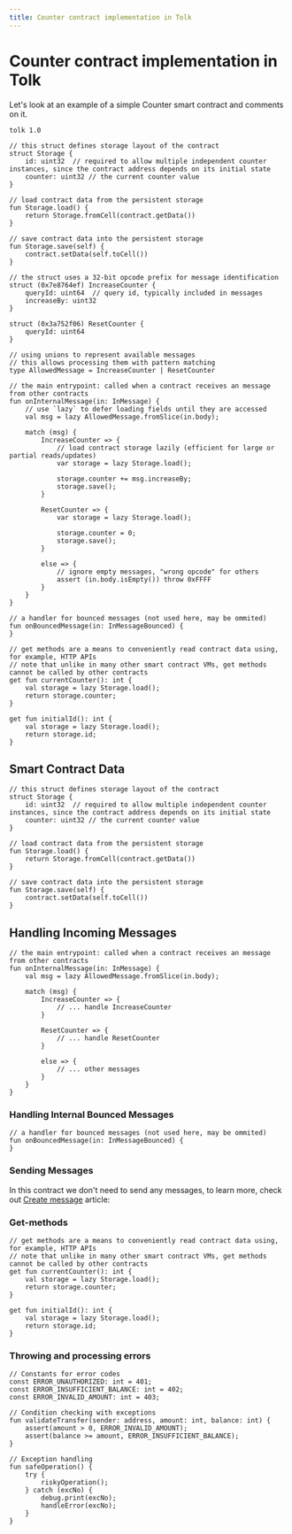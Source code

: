 ```yaml
---
title: Counter contract implementation in Tolk
---
```



# Counter contract implementation in Tolk

Let's look at an example of a simple Counter smart contract and comments on it.

```tolk
tolk 1.0

// this struct defines storage layout of the contract
struct Storage {
    id: uint32  // required to allow multiple independent counter instances, since the contract address depends on its initial state
    counter: uint32 // the current counter value
}

// load contract data from the persistent storage
fun Storage.load() {
    return Storage.fromCell(contract.getData())
}

// save contract data into the persistent storage
fun Storage.save(self) {
    contract.setData(self.toCell())
}

// the struct uses a 32-bit opcode prefix for message identification
struct (0x7e8764ef) IncreaseCounter {
    queryId: uint64  // query id, typically included in messages
    increaseBy: uint32
}

struct (0x3a752f06) ResetCounter {
    queryId: uint64
}

// using unions to represent available messages
// this allows processing them with pattern matching
type AllowedMessage = IncreaseCounter | ResetCounter

// the main entrypoint: called when a contract receives an message from other contracts
fun onInternalMessage(in: InMessage) {
    // use `lazy` to defer loading fields until they are accessed
    val msg = lazy AllowedMessage.fromSlice(in.body);

    match (msg) {
        IncreaseCounter => {
            // load contract storage lazily (efficient for large or partial reads/updates)
            var storage = lazy Storage.load();

            storage.counter += msg.increaseBy;
            storage.save();
        }

        ResetCounter => {
            var storage = lazy Storage.load();

            storage.counter = 0;
            storage.save();
        }

        else => {
            // ignore empty messages, "wrong opcode" for others
            assert (in.body.isEmpty()) throw 0xFFFF
        }
    }
}

// a handler for bounced messages (not used here, may be ommited)
fun onBouncedMessage(in: InMessageBounced) {
}

// get methods are a means to conveniently read contract data using, for example, HTTP APIs
// note that unlike in many other smart contract VMs, get methods cannot be called by other contracts
get fun currentCounter(): int {
    val storage = lazy Storage.load();
    return storage.counter;
}

get fun initialId(): int {
    val storage = lazy Storage.load();
    return storage.id;
}
```
## Smart Contract Data

```tolk
// this struct defines storage layout of the contract
struct Storage {
    id: uint32  // required to allow multiple independent counter instances, since the contract address depends on its initial state
    counter: uint32 // the current counter value
}

// load contract data from the persistent storage
fun Storage.load() {
    return Storage.fromCell(contract.getData())
}

// save contract data into the persistent storage
fun Storage.save(self) {
    contract.setData(self.toCell())
}
```

## Handling Incoming Messages

```tolk
// the main entrypoint: called when a contract receives an message from other contracts
fun onInternalMessage(in: InMessage) {
    val msg = lazy AllowedMessage.fromSlice(in.body);

    match (msg) {
        IncreaseCounter => {
            // ... handle IncreaseCounter
        }

        ResetCounter => {
            // ... handle ResetCounter
        }

        else => {
            // ... other messages
        }
    }
}
```

### Handling Internal Bounced Messages

```tolk
// a handler for bounced messages (not used here, may be ommited)
fun onBouncedMessage(in: InMessageBounced) {
}
```

### Sending Messages

In this contract we don't need to send any messages, to learn more, check out [Create message](/v3/documentation/smart-contracts/tolk/tolk-vs-func/create-message.mdx) article:

### Get-methods

```tolk
// get methods are a means to conveniently read contract data using, for example, HTTP APIs
// note that unlike in many other smart contract VMs, get methods cannot be called by other contracts
get fun currentCounter(): int {
    val storage = lazy Storage.load();
    return storage.counter;
}

get fun initialId(): int {
    val storage = lazy Storage.load();
    return storage.id;
}
```

### Throwing and processing errors

```tolk
// Constants for error codes
const ERROR_UNAUTHORIZED: int = 401;
const ERROR_INSUFFICIENT_BALANCE: int = 402;
const ERROR_INVALID_AMOUNT: int = 403;

// Condition checking with exceptions
fun validateTransfer(sender: address, amount: int, balance: int) {
    assert(amount > 0, ERROR_INVALID_AMOUNT);
    assert(balance >= amount, ERROR_INSUFFICIENT_BALANCE);
}

// Exception handling
fun safeOperation() {
    try {
        riskyOperation();
    } catch (excNo) {
        debug.print(excNo);
        handleError(excNo);
    }
}
```

<Feedback />
